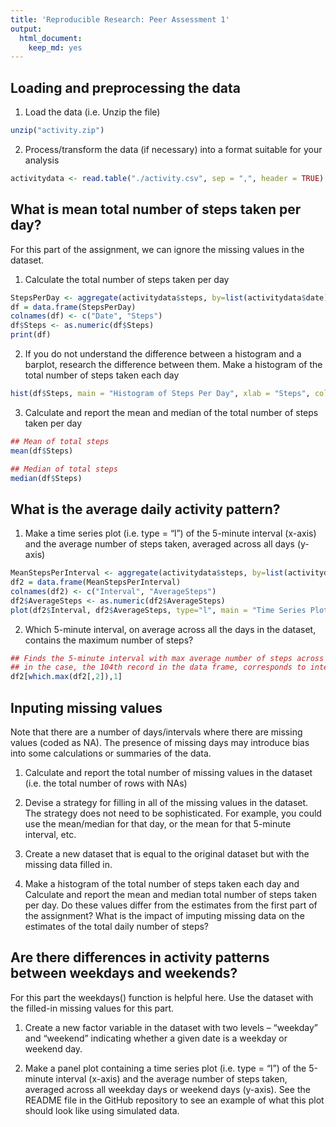```yaml
---
title: 'Reproducible Research: Peer Assessment 1'
output:
  html_document:
    keep_md: yes
---
```



## Loading and preprocessing the data

1. Load the data (i.e. Unzip the file)

```r
unzip("activity.zip")
```

2. Process/transform the data (if necessary) into a format suitable for your analysis
```r
activitydata <- read.table("./activity.csv", sep = ",", header = TRUE)
```

## What is mean total number of steps taken per day?

For this part of the assignment, we can ignore the missing values in the dataset.

1. Calculate the total number of steps taken per day

```r
StepsPerDay <- aggregate(activitydata$steps, by=list(activitydata$date), FUN=sum, na.rm=TRUE)
df = data.frame(StepsPerDay)
colnames(df) <- c("Date", "Steps")
df$Steps <- as.numeric(df$Steps)
print(df)
```

2. If you do not understand the difference between a histogram and a barplot, research the difference between them. Make a histogram of the total number of steps taken each day

```r
hist(df$Steps, main = "Histogram of Steps Per Day", xlab = "Steps", col = "red")
```

3. Calculate and report the mean and median of the total number of steps taken per day

```r
## Mean of total steps
mean(df$Steps)

## Median of total steps
median(df$Steps)
```

## What is the average daily activity pattern?

1. Make a time series plot (i.e. type = "l") of the 5-minute interval (x-axis) and the average number of steps taken, averaged across all days (y-axis)

```r
MeanStepsPerInterval <- aggregate(activitydata$steps, by=list(activitydata$interval), FUN=mean, na.rm=TRUE)
df2 = data.frame(MeanStepsPerInterval)
colnames(df2) <- c("Interval", "AverageSteps")
df2$AverageSteps <- as.numeric(df2$AverageSteps)
plot(df2$Interval, df2$AverageSteps, type="l", main = "Time Series Plot", xlab="5-Minute Interval", ylab="Average Number of Steps")
```

2. Which 5-minute interval, on average across all the days in the dataset, contains the maximum number of steps?

```r
## Finds the 5-minute interval with max average number of steps across all days
## in the case, the 104th record in the data frame, corresponds to interval 835
df2[which.max(df2[,2]),1]
```

## Inputing missing values

Note that there are a number of days/intervals where there are missing values (coded as NA). The presence of missing days may introduce bias into some calculations or summaries of the data.

1. Calculate and report the total number of missing values in the dataset (i.e. the total number of rows with NAs)

2. Devise a strategy for filling in all of the missing values in the dataset. The strategy does not need to be sophisticated. For example, you could use the mean/median for that day, or the mean for that 5-minute interval, etc.

3. Create a new dataset that is equal to the original dataset but with the missing data filled in.

4. Make a histogram of the total number of steps taken each day and Calculate and report the mean and median total number of steps taken per day. Do these values differ from the estimates from the first part of the assignment? What is the impact of imputing missing data on the estimates of the total daily number of steps?

## Are there differences in activity patterns between weekdays and weekends?

For this part the weekdays() function is helpful here. Use the dataset with the filled-in missing values for this part.

1. Create a new factor variable in the dataset with two levels – “weekday” and “weekend” indicating whether a given date is a weekday or weekend day.

2. Make a panel plot containing a time series plot (i.e. type = "l") of the 5-minute interval (x-axis) and the average number of steps taken, averaged across all weekday days or weekend days (y-axis). See the README file in the GitHub repository to see an example of what this plot should look like using simulated data.
